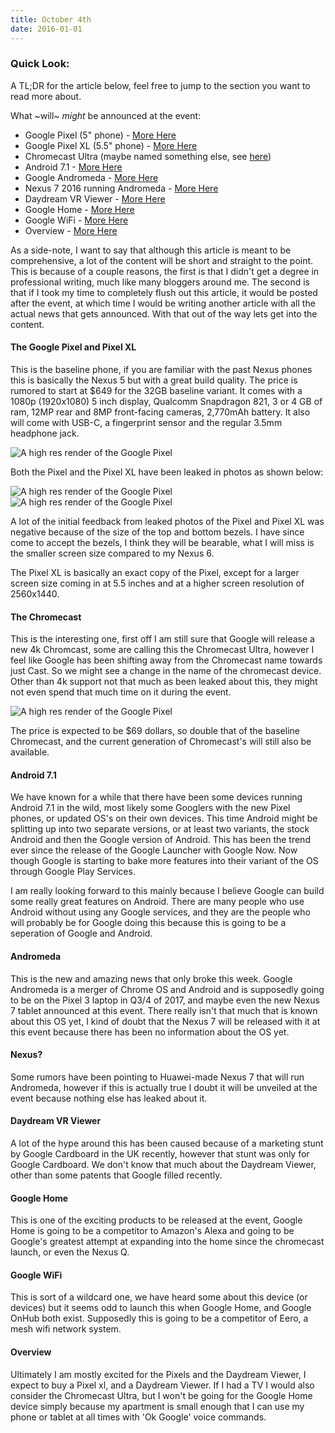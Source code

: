 ```yaml
---
title: October 4th
date: 2016-01-01
---
```




### Quick Look:

A TL;DR for the article below, feel free to jump to the section you want to read more about.

What ~will~ <em>might</em> be announced at the event:

- Google Pixel (5" phone) - [More Here](#pixel)
- Google Pixel XL (5.5" phone) - [More Here](#pixel)
- Chromecast Ultra (maybe named something else, see [here](#chromecast))
- Android 7.1 - [More Here](#android)
- Google Andromeda - [More Here](#andromeda)
- Nexus 7 2016 running Andromeda - [More Here](#nexus)
- Daydream VR Viewer - [More Here](#daydream)
- Google Home - [More Here](#home)
- Google WiFi - [More Here](#wifi)
- Overview - [More Here](#overview)

As a side-note, I want to say that although this article is meant to be comprehensive, a lot of the content will be short and straight to the point. This is because of a couple reasons, the first is that I didn't get a degree in professional writing, much like many bloggers around me. The second is that if I took my time to completely flush out this article, it would be posted after the event, at which time I would be writing another article with all the actual news that gets announced. With that out of the way lets get into the content.

#### The Google Pixel and Pixel XL

This is the baseline phone, if you are familiar with the past Nexus phones this is basically the Nexus 5 but with a great build quality. The price is rumored to start at \$649 for the 32GB baseline variant. It comes with a 1080p (1920x1080) 5 inch display, Qualcomm Snapdragon 821, 3 or 4 GB of ram, 12MP rear and 8MP front-facing cameras, 2,770mAh battery. It also will come with USB-C, a fingerprint sensor and the regular 3.5mm headphone jack.

<img
  src="../../../../../static/images/posts/october4th/pixel.jpg"
  alt="A high res render of the Google Pixel"
  data-css-image
/>

Both the Pixel and the Pixel XL have been leaked in photos as shown below:

<div className="has-image">
<img src="../../../../../static/images/posts/october4th/pixels.jpg" alt="A high res render of the Google Pixel" data-css-image />
</div>
<div className="has-image">
<img src="../../../../../static/images/posts/october4th/pixels_front.jpg" alt="A high res render of the Google Pixel" data-css-image />
</div>

A lot of the initial feedback from leaked photos of the Pixel and Pixel XL was negative because of the size of the top and bottom bezels. I have since come to accept the bezels, I think they will be bearable, what I will miss is the smaller screen size compared to my Nexus 6.

The Pixel XL is basically an exact copy of the Pixel, except for a larger screen size coming in at 5.5 inches and at a higher screen resolution of 2560x1440.

#### The Chromecast

This is the interesting one, first off I am still sure that Google will release a new 4k Chromcast, some are calling this the Chromecast Ultra, however I feel like Google has been shifting away from the Chromecast name towards just Cast. So we might see a change in the name of the chromecast device. Other than 4k support not that much as been leaked about this, they might not even spend that much time on it during the event.

<div className="has-image">
  <img
    src="../../../../../static/images/posts/october4th/chromecast.jpg"
    alt="A high res render of the Google Pixel"
    data-css-image
  />
</div>

The price is expected to be \$69 dollars, so double that of the baseline Chromecast, and the current generation of Chromecast's will still also be available.

#### Android 7.1

We have known for a while that there have been some devices running Android 7.1 in the wild, most likely some Googlers with the new Pixel phones, or updated OS's on their own devices. This time Android might be splitting up into two separate versions, or at least two variants, the stock Android and then the Google version of Android. This has been the trend ever since the release of the Google Launcher with Google Now. Now though Google is starting to bake more features into their variant of the OS through Google Play Services.

I am really looking forward to this mainly because I believe Google can build some really great features on Android. There are many people who use Android without using any Google services, and they are the people who will probably be for Google doing this because this is going to be a seperation of Google and Android.

#### Andromeda

This is the new and amazing news that only broke this week. Google Andromeda is a merger of Chrome OS and Android and is supposedly going to be on the Pixel 3 laptop in Q3/4 of 2017, and maybe even the new Nexus 7 tablet announced at this event. There really isn't that much that is known about this OS yet, I kind of doubt that the Nexus 7 will be released with it at this event because there has been no information about the OS yet.

#### Nexus?

Some rumors have been pointing to Huawei-made Nexus 7 that will run Andromeda, however if this is actually true I doubt it will be unveiled at the event because nothing else has leaked about it.

#### Daydream VR Viewer

A lot of the hype around this has been caused because of a marketing stunt by Google Cardboard in the UK recently, however that stunt was only for Google Cardboard. We don't know that much about the Daydream Viewer, other than some patents that Google filled recently.

#### Google Home

This is one of the exciting products to be released at the event, Google Home is going to be a competitor to Amazon's Alexa and going to be Google's greatest attempt at expanding into the home since the chromecast launch, or even the Nexus Q.

#### Google WiFi

This is sort of a wildcard one, we have heard some about this device (or devices) but it seems odd to launch this when Google Home, and Google OnHub both exist. Supposedly this is going to be a competitor of Eero, a mesh wifi network system.

#### Overview

Ultimately I am mostly excited for the Pixels and the Daydream Viewer, I expect to buy a Pixel xl, and a Daydream Viewer. If I had a TV I would also consider the Chromecast Ultra, but I won't be going for the Google Home device simply because my apartment is small enough that I can use my phone or tablet at all times with 'Ok Google' voice commands.
